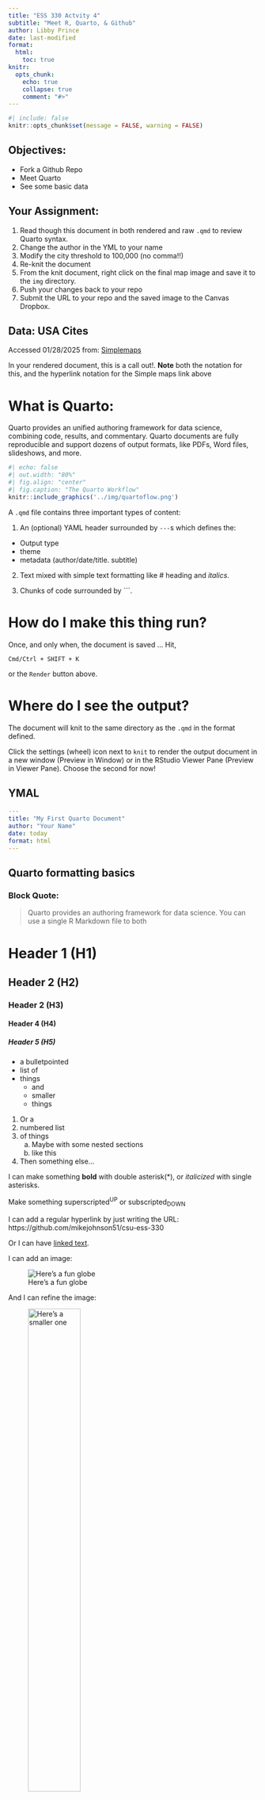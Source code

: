 ```yaml
---
title: "ESS 330 Actvity 4"
subtitle: "Meet R, Quarto, & Github"
author: Libby Prince
date: last-modified
format:
  html:
    toc: true
knitr:
  opts_chunk: 
    echo: true
    collapse: true
    comment: "#>"
---
```


```r
#| include: false
knitr::opts_chunk$set(message = FALSE, warning = FALSE)
```

## Objectives:

- Fork a Github Repo
- Meet Quarto 
- See some basic data

## Your Assignment:

1. Read though this document in both rendered and raw `.qmd` to review Quarto syntax.
2. Change the author in the YML to your name
2. Modify the city threshold to 100,000 (no comma!!)
3. Re-knit the document
4. From the knit document, right click on the final map image and save it to the `img` directory.
5. Push your changes back to your repo
6. Submit the URL to your repo and the saved image to the Canvas Dropbox.


## Data: USA Cites

Accessed 01/28/2025 from: [Simplemaps](https://simplemaps.com/data/us-cities)

:::{.callout-note}
In your rendered document, this is a call out!. **Note** both the notation for this, and the hyperlink notation for the Simple maps link above 
:::

# What is Quarto:

Quarto provides an unified authoring framework for data science, combining  code, results, and commentary. Quarto documents are fully reproducible and support dozens of output formats, like PDFs, Word files, slideshows, and more.

```r
#| echo: false
#| out.width: "80%"
#| fig.align: "center"
#| fig.caption: "The Quarto Workflow"
knitr::include_graphics('../img/quartoflow.png')
```

A `.qmd` file contains three important types of content:

1. An (optional) YAML header surrounded by `---`s which defines the: 
 - Output type
 - theme
 - metadata (author/date/title. subtitle)
 
2. Text mixed with simple text formatting like # heading and _italics_.

3. Chunks of code surrounded by ```.

# How do I make this thing run?

Once, and only when, the document is saved ... Hit,

`Cmd/Ctrl + SHIFT + K`

or the `Render` button above.

# Where do I see the output?

The document will knit to the same directory as the `.qmd` in the format defined.

Click the settings (wheel) icon next to `knit` to render the output document in a new window (Preview in Window) or in the RStudio Viewer Pane
(Preview in Viewer Pane). Choose the second for now!

## YMAL

```yaml
---
title: "My First Quarto Document"
author: "Your Name"
date: today
format: html
---
```
## Quarto formatting basics

### Block Quote:

> Quarto provides an authoring framework for data science. You can use a single R Markdown file to both

# Header 1 (H1)
## Header 2 (H2)
### Header 2 (H3)
#### Header 4 (H4)
##### Header 5 (H5)

- a bulletpointed
- list of 
- things
  - and
  - smaller
  - things

1. Or a 
2. numbered list
3. of things
    a. Maybe with some nested sections
    b. like this
4. Then something else...

I can make something **bold** with double asterisk(\*), or *italicized* with single asterisks. 

Make something superscripted^UP^ or subscripted~DOWN~

I can add a regular hyperlink by just writing the URL: https://github.com/mikejohnson51/csu-ess-330

Or I can have [linked text](https://github.com/mikejohnson51/csu-ess-330).

I can add an image: 

![Here's a fun globe](../img/globe-image.jpg)

And I can refine the image: 

![Here's a smaller one](../img/globe-image.jpg){width="50%"}

Or I can use knitr directly!

```r
#| echo: false
knitr::include_graphics('../img/globe-image.jpg')
```

I can also add document breaks with `*****`:

*****

# Code 

These are teasers for where we are going. If the code doesn't yet make sense that is expected!

Focus on what we are doing with Quarto and the exposure to this code and workflow will help when we get to discussing them next week.

## Snippets

All code is run is code snippets. Code snippets can be auto generated with:

`Cmd/Ctrl + Alt + I`

or by clicking "insert" and then "R"

***

In each code block, you can add cell options that affect the execution and output of executable code blocks. All options start with `#|` and can be  within comments at the top of a block. For example:

```r
#| eval: false
...
```

The following table summarizes which types of output each option **suppresses**:

|       Option      | Run code 	| Show code 	| Output 	| Plots 	| Messages 	| Warnings 	|
|:-----------------	|:--------:	|:---------:	|:------:	|:-----:	|:--------:	|:--------:	|
| eval: false      	| X        	|           	| X      	| X     	| X        	| X        	|
| include: false   	|          	| X         	| X      	| X     	| X        	| X        	|
| echo: false      	|          	| X         	|        	|       	|          	|          	|
| results: "hide"  	|          	|           	| X      	|       	|          	|          	|
| fig.show: "hide" 	|          	|           	|        	| X     	|          	|          	|
| message: false   	|          	|           	|        	|       	| X        	|          	|
| warning: false   	|          	|           	|        	|       	|          	| X        	|


:::{.callout-note}
Quarto supports the creation of markdown tables, look at the qmd file on how to generate the above table
:::

# Inline code:

Read in our data:

```r
#| message: false
#| warning: false
# load tidyverse
# Notice that we can write comments that are not code preceeded by #
library(tidyverse)

# read in city data
# Use the `tab` key to autocomplete paths!
cities <- readr::read_csv('../data/simplemaps_uscities_basicv1.90/uscities.csv')
```

# Exploration

Here we see some basic data exploration tools to see what our data looks like:

```r
#| eval: TRUE

names(cities)
head(cities)
```

# Some basic Data Exploration

With an understanding of the data, lets answers a few questions:

```r
# Which cities are the most dense?
cities  |> 
  select(city, state_id, population, density)  |> 
  arrange(-density)  |> 
  head()

# Which cities have the most people?
cities  |> 
  select(city, state_id, population, density) |> 
  arrange(-population)  |> 
  head()
```

## In line code:

```r
#| echo: false
threshold <- 100000

big_cities <-  cities |> 
  filter(population > threshold)  |> 
  filter(!state_name %in% c("Alaska", "Hawaii", "Puerto Rico"))
```

We can evaluate R variables and code in-line. For example, there are `r nrow(big_cities)` cities with a population greater then `r formatC(threshold, format="d", big.mark=",")`.

Here is a map!

```r
#| echo: false

big_cities  |>  
  ggplot() + 
  aes(x = lng, y = lat) + 
  geom_point(aes(size = population, color = density)) + 
  scale_color_gradient(low = "blue", high = "red") + 
  labs(title = "USA Cities Population Stats",
       subtitle = paste("Cities bigger then:", 
                        formatC(threshold, format="d", big.mark=","),
                        "people"),
       caption = paste("Made by:", rmarkdown::metadata$author, "- ESS 330"),
       x="",
       y = "") + 
  theme_bw()
# Save the plot to the img folder
ggsave("img/my_plot.png", plot = last_plot())

```



